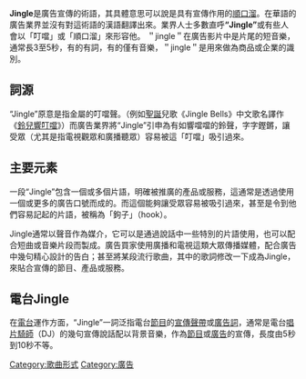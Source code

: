 '''Jingle'''是廣告宣傳的術語，其具體意思可以說是具有宣傳作用的[[順口溜|順口溜]]。在華語的廣告業界並沒有對這術語的漢語翻譯出來。業界人士多數直呼'''“Jingle”'''或有些人會以「叮噹」或「順口溜」來形容他。
＂jingle＂在廣告影片中是片尾的短音樂，通常長3至5秒，有的有詞，有的僅有音樂，＂jingle＂是用來做為商品或企業的識別。

==詞源==
“Jingle”原意是指金屬的叮噹聲。（例如[[聖誕|聖誕]]兒歌《Jingle Bells》中文歌名譯作《[[鈴兒響叮噹|鈴兒響叮噹]]》）而廣告業界將“Jingle”引申為有如響噹噹的鈴聲，字字鏗鏘，讓受眾（尤其是指電視觀眾和廣播聽眾）容易被這「叮噹」吸引過來。

==主要元素==
一段“Jingle”包含一個或多個片語，明確被推廣的產品或服務，這通常是透過使用一個或更多的廣告口號而成的。而這個能夠讓受眾容易被吸引過來，甚至是令到他們容易記起的片語，被稱為「鉤子」（hook）。

Jingle通常以聲音作為媒介，它可以是通過說話中一些特別的片語使用，也可以配合短曲或音樂片段而製成。廣告買家使用廣播和電視這類大眾傳播媒體，配合廣告中幾句精心設計的告白；甚至將某段流行歌曲，其中的歌詞修改一下成為Jingle，來貼合宣傳的節目、產品或服務。

==電台Jingle==
在[[電台|電台]]運作方面，“Jingle”一詞泛指電台[[節目|節目]]的[[宣傳聲帶|宣傳聲帶]]或[[廣告詞|廣告詞]]，通常是電台[[唱片騎師|唱片騎師]]（DJ）的幾句宣傳說話配以背景音樂，作為[[節目|節目]]或[[廣告|廣告]]的宣傳，長度由5秒到10秒不等。

{{Media-stub}}

[[Category:歌曲形式|Category:歌曲形式]]
[[Category:廣告|Category:廣告]]